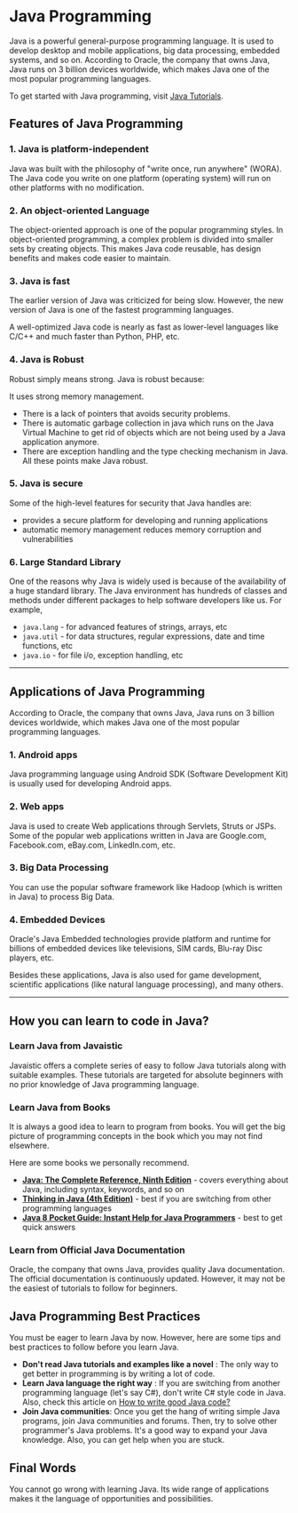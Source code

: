 
# Java Programming

Java is a powerful general-purpose programming language. It is used to develop desktop and mobile applications, big data processing, embedded systems, and so on. According to Oracle, the company that owns Java, Java runs on 3 billion devices worldwide, which makes Java one of the most popular programming languages.

To get started with Java programming, visit [Java Tutorials](/java-introduction/introduction).

## Features of Java Programming

<FeatureJ />

### 1. Java is platform-independent

Java was built with the philosophy of "write once, run anywhere" (WORA). The Java code you write on one platform (operating system) will run on other platforms with no modification.

### 2. An object-oriented Language

The object-oriented approach is one of the popular programming styles. In object-oriented programming, a complex problem is divided into smaller sets by creating objects. This makes Java code reusable, has design benefits and makes code easier to maintain.

### 3. Java is fast

The earlier version of Java was criticized for being slow. However, the new version of Java is one of the fastest programming languages.

A well-optimized Java code is nearly as fast as lower-level languages like C/C++ and much faster than Python, PHP, etc.

### 4. Java is Robust

Robust simply means strong. Java is robust because:

It uses strong memory management.

- There is a lack of pointers that avoids security problems.
- There is automatic garbage collection in java which runs on the Java Virtual Machine to get rid of objects which are not being used by a Java application anymore.
- There are exception handling and the type checking mechanism in Java. All these points make Java robust.

### 5. Java is secure

Some of the high-level features for security that Java handles are:

- provides a secure platform for developing and running applications
- automatic memory management reduces memory corruption and vulnerabilities

### 6. Large Standard Library

One of the reasons why Java is widely used is because of the availability of a huge standard library. The Java environment has hundreds of classes and methods under different packages to help software developers like us. For example,

- `java.lang` - for advanced features of strings, arrays, etc
- `java.util` - for data structures, regular expressions, date and time functions, etc
- `java.io` - for file i/o, exception handling, etc

---

## Applications of Java Programming

According to Oracle, the company that owns Java, Java runs on 3 billion devices worldwide, which makes Java one of the most popular programming languages.

### 1. Android apps

Java programming language using Android SDK (Software Development Kit) is usually used for developing Android apps.

### 2. Web apps

Java is used to create Web applications through Servlets, Struts or JSPs. Some of the popular web applications written in Java are Google.com, Facebook.com, eBay.com, LinkedIn.com, etc.

### 3. Big Data Processing

You can use the popular software framework like Hadoop (which is written in Java) to process Big Data.

### 4. Embedded Devices

Oracle's Java Embedded technologies provide platform and runtime for billions of embedded devices like televisions, SIM cards, Blu-ray Disc players, etc.

Besides these applications, Java is also used for game development, scientific applications (like natural language processing), and many others.

---

## How you can learn to code in Java?

### Learn Java from Javaistic

Javaistic offers a complete series of easy to follow Java tutorials along with suitable examples. These tutorials are targeted for absolute beginners with no prior knowledge of Java programming language.

### Learn Java from Books

It is always a good idea to learn to program from books. You will get the big picture of programming concepts in the book which you may not find elsewhere.

Here are some books we personally recommend.

- [**Java: The Complete Reference, Ninth Edition**](http://amzn.to/2mAdN34) - covers everything about Java, including syntax, keywords, and so on
- [**Thinking in Java (4th Edition)**](http://amzn.to/2mkvCCK) - best if you are switching from other programming languages
- [**Java 8 Pocket Guide: Instant Help for Java Programmers**](http://amzn.to/2mEszGG) - best to get quick answers

### Learn from Official Java Documentation

Oracle, the company that owns Java, provides quality Java documentation. The official documentation is continuously updated. However, it may not be the easiest of tutorials to follow for beginners.

## Java Programming Best Practices

You must be eager to learn Java by now. However, here are some tips and best practices to follow before you learn Java.

- **Don't read Java tutorials and examples like a novel** : The only way to get better in programming is by writing a lot of code.
- **Learn Java language the right way** : If you are switching from another programming language (let's say C#), don't write C# style code in Java. Also, check this article on [How to write good Java code?](http://www.ibm.com/developerworks/library/j-perry-writing-good-java-code/index.html)
- **Join Java communities**: Once you get the hang of writing simple Java programs, join Java communities and forums. Then, try to solve other programmer's Java problems. It's a good way to expand your Java knowledge. Also, you can get help when you are stuck.

## Final Words

You cannot go wrong with learning Java. Its wide range of applications makes it the language of opportunities and possibilities.

